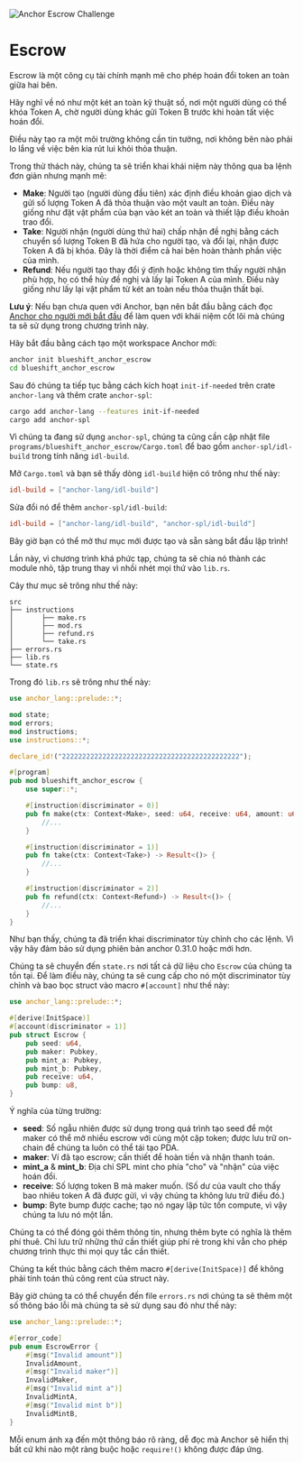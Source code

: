 
![Anchor Escrow Challenge](/graphics/challenge-banners/anchor-escrow.png)

# Escrow

Escrow là một công cụ tài chính mạnh mẽ cho phép hoán đổi token an toàn giữa hai bên.

Hãy nghĩ về nó như một két an toàn kỹ thuật số, nơi một người dùng có thể khóa Token A, chờ người dùng khác gửi Token B trước khi hoàn tất việc hoán đổi.

Điều này tạo ra một môi trường không cần tin tưởng, nơi không bên nào phải lo lắng về việc bên kia rút lui khỏi thỏa thuận.

Trong thử thách này, chúng ta sẽ triển khai khái niệm này thông qua ba lệnh đơn giản nhưng mạnh mẽ:
- **Make**: Người tạo (người dùng đầu tiên) xác định điều khoản giao dịch và gửi số lượng Token A đã thỏa thuận vào một vault an toàn. Điều này giống như đặt vật phẩm của bạn vào két an toàn và thiết lập điều khoản trao đổi.
- **Take**: Người nhận (người dùng thứ hai) chấp nhận đề nghị bằng cách chuyển số lượng Token B đã hứa cho người tạo, và đổi lại, nhận được Token A đã bị khóa. Đây là thời điểm cả hai bên hoàn thành phần việc của mình.
- **Refund**: Nếu người tạo thay đổi ý định hoặc không tìm thấy người nhận phù hợp, họ có thể hủy đề nghị và lấy lại Token A của mình. Điều này giống như lấy lại vật phẩm từ két an toàn nếu thỏa thuận thất bại.

**Lưu ý**: Nếu bạn chưa quen với Anchor, bạn nên bắt đầu bằng cách đọc [Anchor cho người mới bắt đầu](/vi/courses/anchor-for-dummies) để làm quen với khái niệm cốt lõi mà chúng ta sẽ sử dụng trong chương trình này.

<ArticleSection name="Cài đặt" id="installation" level="h2" />

Hãy bắt đầu bằng cách tạo một workspace Anchor mới:

```bash
anchor init blueshift_anchor_escrow
cd blueshift_anchor_escrow
```

Sau đó chúng ta tiếp tục bằng cách kích hoạt `init-if-needed` trên crate `anchor-lang` và thêm crate `anchor-spl`:

```bash
cargo add anchor-lang --features init-if-needed
cargo add anchor-spl
```

Vì chúng ta đang sử dụng `anchor-spl`, chúng ta cũng cần cập nhật file `programs/blueshift_anchor_escrow/Cargo.toml` để bao gồm `anchor-spl/idl-build` trong tính năng `idl-build`.

Mở `Cargo.toml` và bạn sẽ thấy dòng `idl-build` hiện có trông như thế này:

```toml
idl-build = ["anchor-lang/idl-build"]
```

Sửa đổi nó để thêm `anchor-spl/idl-build`:

```toml
idl-build = ["anchor-lang/idl-build", "anchor-spl/idl-build"]
```

Bây giờ bạn có thể mở thư mục mới được tạo và sẵn sàng bắt đầu lập trình!

<ArticleSection name="Template" id="template" level="h2" />

Lần này, vì chương trình khá phức tạp, chúng ta sẽ chia nó thành các module nhỏ, tập trung thay vì nhồi nhét mọi thứ vào `lib.rs`.

Cây thư mục sẽ trông như thế này:

```
src
├── instructions
│       ├── make.rs
│       ├── mod.rs
│       ├── refund.rs
│       └── take.rs
├── errors.rs
├── lib.rs
└── state.rs
```

Trong đó `lib.rs` sẽ trông như thế này:

```rust
use anchor_lang::prelude::*;

mod state;
mod errors;
mod instructions;
use instructions::*;

declare_id!("22222222222222222222222222222222222222222222");

#[program]
pub mod blueshift_anchor_escrow {
    use super::*;

    #[instruction(discriminator = 0)]
    pub fn make(ctx: Context<Make>, seed: u64, receive: u64, amount: u64) -> Result<()> {
        //...
    }

    #[instruction(discriminator = 1)]
    pub fn take(ctx: Context<Take>) -> Result<()> {
        //...
    }

    #[instruction(discriminator = 2)]
    pub fn refund(ctx: Context<Refund>) -> Result<()> {
        //...
    }
}
```

Như bạn thấy, chúng ta đã triển khai discriminator tùy chỉnh cho các lệnh. Vì vậy hãy đảm bảo sử dụng phiên bản anchor 0.31.0 hoặc mới hơn.

<ArticleSection name="State" id="state" level="h2" />

Chúng ta sẽ chuyển đến `state.rs` nơi tất cả dữ liệu cho `Escrow` của chúng ta tồn tại. Để làm điều này, chúng ta sẽ cung cấp cho nó một discriminator tùy chỉnh và bao bọc struct vào macro `#[account]` như thế này:

```rust
use anchor_lang::prelude::*;

#[derive(InitSpace)]
#[account(discriminator = 1)]
pub struct Escrow {
    pub seed: u64,
    pub maker: Pubkey,
    pub mint_a: Pubkey,
    pub mint_b: Pubkey,
    pub receive: u64,
    pub bump: u8,
}
```

Ý nghĩa của từng trường:
- **seed**: Số ngẫu nhiên được sử dụng trong quá trình tạo seed để một maker có thể mở nhiều escrow với cùng một cặp token; được lưu trữ on-chain để chúng ta luôn có thể tái tạo PDA.
- **maker**: Ví đã tạo escrow; cần thiết để hoàn tiền và nhận thanh toán.
- **mint_a** & **mint_b**: Địa chỉ SPL mint cho phía "cho" và "nhận" của việc hoán đổi.
- **receive**: Số lượng token B mà maker muốn. (Số dư của vault cho thấy bao nhiêu token A đã được gửi, vì vậy chúng ta không lưu trữ điều đó.)
- **bump**: Byte bump được cache; tạo nó ngay lập tức tốn compute, vì vậy chúng ta lưu nó một lần.

Chúng ta có thể đóng gói thêm thông tin, nhưng thêm byte có nghĩa là thêm phí thuê. Chỉ lưu trữ những thứ cần thiết giúp phí rẻ trong khi vẫn cho phép chương trình thực thi mọi quy tắc cần thiết.

Chúng ta kết thúc bằng cách thêm macro `#[derive(InitSpace)]` để không phải tính toán thủ công rent của struct này.

<ArticleSection name="Errors" id="errors" level="h2" />

Bây giờ chúng ta có thể chuyển đến file `errors.rs` nơi chúng ta sẽ thêm một số thông báo lỗi mà chúng ta sẽ sử dụng sau đó như thế này:

```rust
use anchor_lang::prelude::*;

#[error_code]
pub enum EscrowError {
    #[msg("Invalid amount")]
    InvalidAmount,
    #[msg("Invalid maker")]
    InvalidMaker,
    #[msg("Invalid mint a")]
    InvalidMintA,
    #[msg("Invalid mint b")]
    InvalidMintB,
}
```

Mỗi enum ánh xạ đến một thông báo rõ ràng, dễ đọc mà Anchor sẽ hiển thị bất cứ khi nào một ràng buộc hoặc `require!()` không được đáp ứng.
